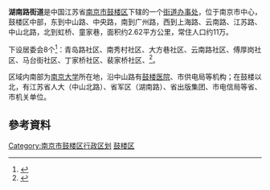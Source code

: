 {{中国乡级行政区
|景观照片文件名 = 
|景观照片描述 = 
|汉语拼音 = 
|其他语言 = 
|其他语言名称 = 
|旧称 = 
|地名出处 = 
|位置图文件名 = 
|位置图描述 = 
|自定义图片= 
|建置时间 = 
|政府驻地 = 
|毗邻 = 
|总面积 = 
|总人口 = 
|总人口年份 = 
|户籍人口 = 
|户籍人口年份 = 
|常住人口 = 
|常住人口年份 = 
|人口密度 = 
|GDP = 
|GDP年份 = 
|邮政编码 = 
|电话区号 = 25
|官方网站 = 
|网站名称 = 
|32/01/06/003/000}}
'''湖南路街道'''是中国江苏省[[南京市|南京市]][[鼓楼区_(南京市)|鼓楼区]]下辖的一个[[街道办事处|街道办事处]]，位于南京市中心，鼓楼区中部，东到中山路、中央路，南到广州路，西到上海路、云南路、江苏路、中山北路，北到虹桥、童家巷，面积约2.62平方公里，常住人口约11万。

下设居委会8个<ref>{{Cite web |url=http://www.njgl.gov.cn/col/col758/index.html |title=行政区划 |accessdate=2008-08-18 |archive-date=2008-09-07 |archive-url=https://web.archive.org/web/20080907172515/http://www.njgl.gov.cn/col/col758/index.html |dead-url=yes }}</ref>：青岛路社区、南秀村社区、大方巷社区、云南路社区、傅厚岗社区、马台街社区、丁家桥社区、裴家桥社区、<ref>{{Cite web |url=http://www.njgl.gov.cn/col/col765/index.html |title=社区简介 |accessdate=2008-08-18 |archive-date=2008-10-13 |archive-url=https://web.archive.org/web/20081013132958/http://www.njgl.gov.cn/col/col765/index.html |dead-url=yes }}</ref>。

区域内南部为[[南京大学|南京大学]]所在地，沿中山路有[[南京鼓楼医院|鼓楼医院]]、市供电局等机构；在鼓楼以北，有江苏省人大（中山北路）、省军区（湖南路）、省出版集团、市电信局等省、市机关单位。


==參考資料==
{{Reflist}}

{{Nanjing stub}}
{{南京市鼓楼区行政区划}}

[[Category:南京市鼓楼区行政区划|Category:南京市鼓楼区行政区划]]
[[Category:南京市街道|鼓楼区]]